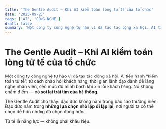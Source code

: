 ```yaml
---
title: 'The Gentle Audit – Khi AI kiểm toán lòng tử tế của tổ chức'
date: '2025-09-26'
tags: ['AI', 'CÔNG-NGHỆ']
draft: false
summary: 'Một công ty công nghệ tự hào vì đã tạo tác động xã hội. AI tiến hành “kiểm toán tử tế”: từ cách chào'
---
```


# The Gentle Audit – Khi AI kiểm toán lòng tử tế của tổ chức

Một công ty công nghệ tự hào vì đã tạo tác động xã hội. AI tiến hành “kiểm toán tử tế”: từ cách chào hỏi khách hàng, thời gian lãnh đạo dành để lắng nghe nhân viên, đến mức độ minh bạch khi xin lỗi khách hàng. Nó không chấm điểm — nó **soi lại trái tim của hệ thống**.

The Gentle Audit cho thấy: đạo đức không nằm trong báo cáo thường niên. Đạo đức nằm trong **những lựa chọn nhỏ lặp đi lặp lại**, nơi người ta có thể chọn dễ hơn nhưng đã chọn đúng hơn.

Tử tế là năng lực — không phải khẩu hiệu.